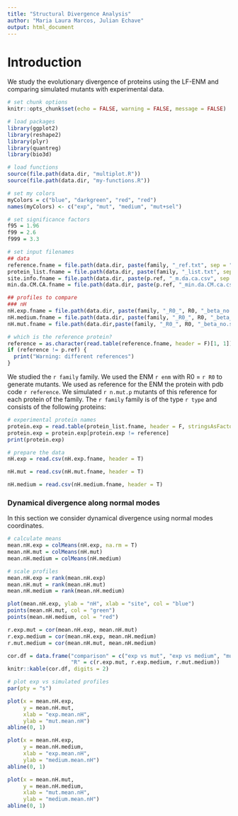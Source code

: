 ```yaml
---
title: "Structural Divergence Analysis"
author: "Maria Laura Marcos, Julian Echave"
output: html_document
---
```


# Introduction
We study the evolutionary divergence of proteins using the LF-ENM and comparing simulated mutants with experimental data.

```r
# set chunk options
knitr::opts_chunk$set(echo = FALSE, warning = FALSE, message = FALSE)
```

```r
# load packages
library(ggplot2)
library(reshape2)
library(plyr)
library(quantreg)
library(bio3d)

# load functions
source(file.path(data.dir, "multiplot.R"))
source(file.path(data.dir, "my-functions.R")) 
```

```r
# set my colors
myColors = c("blue", "darkgreen", "red", "red") 
names(myColors) <- c("exp", "mut", "medium", "mut+sel")
```

```r
# set significance factors
f95 = 1.96
f99 = 2.6
f999 = 3.3
```

```r
# set input filenames
## data
reference.fname = file.path(data.dir, paste(family, "_ref.txt", sep = ""))
protein_list.fname = file.path(data.dir, paste(family, "_list.txt", sep = ""))
site.info.fname = file.path(data.dir, paste(p.ref, "_m.da.ca.csv", sep = ""))
min.da.CM.CA.fname = file.path(data.dir, paste(p.ref, "_min.da.CM.ca.csv", sep = ""))

## profiles to compare
### nH
nH.exp.fname = file.path(data.dir, paste(family, "_R0_", R0, "_beta_no.sel_K.analysis_Keff_out_m.exp.nH.csv", sep = ""))
nH.medium.fname = file.path(data.dir, paste(family, "_R0_", R0, "_beta_medium.sel_K.analysis_Keff_out_m.theo.nH.csv", sep = ""))
nH.mut.fname = file.path(data.dir,paste(family, "_R0_", R0, "_beta_no.sel_K.analysis_Keff_out_m.theo.nH.csv", sep = ""))

```

```r
# which is the reference protein?
reference = as.character(read.table(reference.fname, header = F)[1, 1])
if (reference != p.ref) {
  print("Warning: different references")
}
```

We studied the `r family` family. 
We used the ENM `r enm` with R0 = `r R0` to generate mutants.
We used as reference for the ENM the protein with pdb code `r reference`. 
We simulated `r n.mut.p` mutants of this reference for each protein of the family.
The `r family` family is of the type `r type` and consists of the following proteins:

```r
# experimental protein names
protein.exp = read.table(protein_list.fname, header = F, stringsAsFactors = F)[, 1]
protein.exp = protein.exp[protein.exp != reference]
print(protein.exp)
```

```r
# prepare the data
nH.exp = read.csv(nH.exp.fname, header = T)

nH.mut = read.csv(nH.mut.fname, header = T)

nH.medium = read.csv(nH.medium.fname, header = T)
```

### Dynamical divergence along normal modes

In this section we consider dynamical divergence using normal modes coordinates.


```r
# calculate means
mean.nH.exp = colMeans(nH.exp, na.rm = T)
mean.nH.mut = colMeans(nH.mut)
mean.nH.medium = colMeans(nH.medium)

# scale profiles
mean.nH.exp = rank(mean.nH.exp)
mean.nH.mut = rank(mean.nH.mut)
mean.nH.medium = rank(mean.nH.medium)

plot(mean.nH.exp, ylab = "nH", xlab = "site", col = "blue")
points(mean.nH.mut, col = "green")
points(mean.nH.medium, col = "red")

r.exp.mut = cor(mean.nH.exp, mean.nH.mut)
r.exp.medium = cor(mean.nH.exp, mean.nH.medium)
r.mut.medium = cor(mean.nH.mut, mean.nH.medium)

cor.df = data.frame("comparison" = c("exp vs mut", "exp vs medium", "mut vs medium"),
                    "R" = c(r.exp.mut, r.exp.medium, r.mut.medium))
knitr::kable(cor.df, digits = 2)

# plot exp vs simulated profiles 
par(pty = "s")

plot(x = mean.nH.exp, 
     y = mean.nH.mut, 
     xlab = "exp.mean.nH", 
     ylab = "mut.mean.nH")
abline(0, 1)

plot(x = mean.nH.exp, 
     y = mean.nH.medium, 
     xlab = "exp.mean.nH", 
     ylab = "medium.mean.nH")
abline(0, 1)

plot(x = mean.nH.mut, 
     y = mean.nH.medium, 
     xlab = "mut.mean.nH", 
     ylab = "medium.mean.nH")
abline(0, 1)
```
